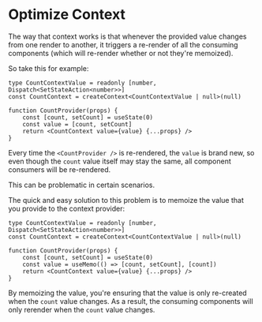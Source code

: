 # Optimize Context

<EpicVideo url="https://www.epicreact.dev/workshops/react-performance/intro-to-optimize-context" />

The way that context works is that whenever the provided value changes from one
render to another, it triggers a re-render of all the consuming components
(which will re-render whether or not they're memoized).

So take this for example:

```tsx
type CountContextValue = readonly [number, Dispatch<SetStateAction<number>>]
const CountContext = createContext<CountContextValue | null>(null)

function CountProvider(props) {
	const [count, setCount] = useState(0)
	const value = [count, setCount]
	return <CountContext value={value} {...props} />
}
```

Every time the `<CountProvider />` is re-rendered, the `value` is brand new, so
even though the `count` value itself may stay the same, all component consumers
will be re-rendered.

This can be problematic in certain scenarios.

The quick and easy solution to this problem is to memoize the value that you
provide to the context provider:

```tsx lines=6
type CountContextValue = readonly [number, Dispatch<SetStateAction<number>>]
const CountContext = createContext<CountContextValue | null>(null)

function CountProvider(props) {
	const [count, setCount] = useState(0)
	const value = useMemo(() => [count, setCount], [count])
	return <CountContext value={value} {...props} />
}
```

By memoizing the value, you're ensuring that the value is only re-created when
the `count` value changes. As a result, the consuming components will only
rerender when the `count` value changes.
